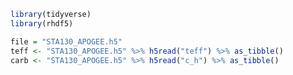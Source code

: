 ```{r}
library(tidyverse)
library(rhdf5)
```

```{r}
file = "STA130_APOGEE.h5"
teff <- "STA130_APOGEE.h5" %>% h5read("teff") %>% as_tibble()
carb <- "STA130_APOGEE.h5" %>% h5read("c_h") %>% as_tibble()
```